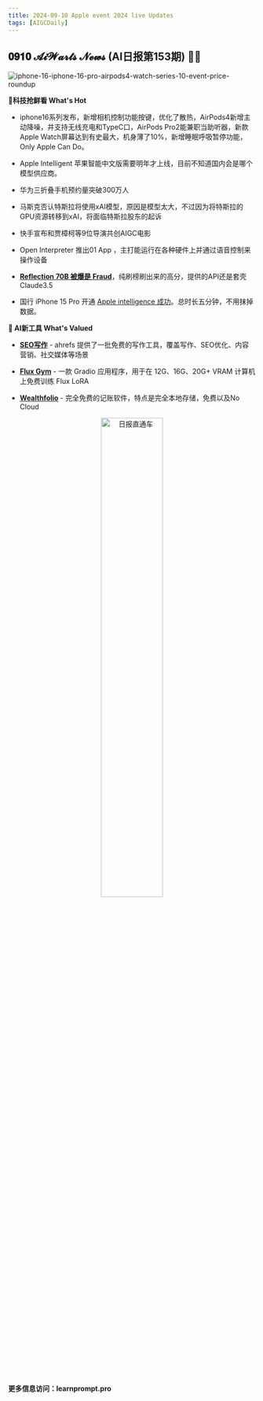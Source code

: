 ```yaml
---
title: 2024-09-10 Apple event 2024 live Updates
tags: [AIGCDaily]
---
```

## 𝟎𝟗𝟏𝟎 𝓐𝓲𝓦𝓪𝓻𝓽𝓼 𝓝𝓮𝔀𝓼 (AI日报第153期) 🧙📰 

![iphone-16-iphone-16-pro-airpods4-watch-series-10-event-price-roundup](https://cdn.jsdelivr.net/gh/donttal/imgbed/img/aHR0cHM6Ly90ZWNoY3J1bmNoLmNvbS93cC1jb250ZW50L3VwbG9hZHMvMjAyNC8wNi93d2RjMjQtaW9zMTgtaG9tZXNjcmVlbi0wMi5qcGc.JPEG)

**🤯科技抢鲜看 What's Hot**

- iphone16系列发布，新增相机控制功能按键，优化了散热，AirPods4新增主动降噪，并支持无线充电和TypeC口，AirPods Pro2能兼职当助听器，新款Apple Watch屏幕达到有史最大，机身薄了10%，新增睡眠呼吸暂停功能， Only Apple Can Do。
- Apple Intelligent 苹果智能中文版需要明年才上线，目前不知道国内会是哪个模型供应商。
- 华为三折叠手机预约量突破300万人
- 马斯克否认特斯拉将使用xAI模型，原因是模型太大，不过因为将特斯拉的GPU资源转移到xAI，将面临特斯拉股东的起诉
- 快手宣布和贾樟柯等9位导演共创AIGC电影
- Open Interpreter 推出01 App ，主打能运行在各种硬件上并通过语音控制来操作设备
- **[Reflection 70B 被爆是 Fraud](https://x.com/shinboson/status/1832933747529834747/?utm_source=learnprompt.pro&utm_medium=web&utm_campaign=iphone-16-iphone-16-pro-airpods4-watch-series-10-event-price-roundup)**，纯刷榜刷出来的高分，提供的API还是套壳Claude3.5

- 国行 iPhone 15 Pro 开通 [Apple intelligence 成功](https://x.com/sunbelife/status/1832425781991002615/?utm_source=learnprompt.pro&utm_medium=web&utm_campaign=iphone-16-iphone-16-pro-airpods4-watch-series-10-event-price-roundup)。总时长五分钟，不用抹掉数据。


**🧰 AI新工具 What's Valued**

- **[SEO写作](https://ahrefs.com/zh/writing-tools/?utm_source=learnprompt.pro&utm_medium=web&utm_campaign=iphone-16-iphone-16-pro-airpods4-watch-series-10-event-price-roundup)** - ahrefs 提供了一批免费的写作工具，覆盖写作、SEO优化、内容营销、社交媒体等场景

- **[Flux Gym](https://www.marktechpost.com/2024/09/09/flux-gym-a-gradio-app-for-training-your-flux-loras-on-your-12g-16g-20g-vram-computer-for-free/?utm_source=learnprompt.pro&utm_medium=web&utm_campaign=iphone-16-iphone-16-pro-airpods4-watch-series-10-event-price-roundup)** - 一款 Gradio 应用程序，用于在 12G、16G、20G+ VRAM 计算机上免费训练 Flux LoRA

- **[Wealthfolio](https://x.com/vikingmute/status/1832583126645928168/?utm_source=learnprompt.pro&utm_medium=web&utm_campaign=iphone-16-iphone-16-pro-airpods4-watch-series-10-event-price-roundup)** - 完全免费的记账软件，特点是完全本地存储，免费以及No Cloud

<p align="center">
  <img src="https://cdn.jsdelivr.net/gh/donttal/imgbed/img/newletterss.png" alt="日报直通车" width="50%"/>
</p>

**更多信息访问：learnprompt.pro**